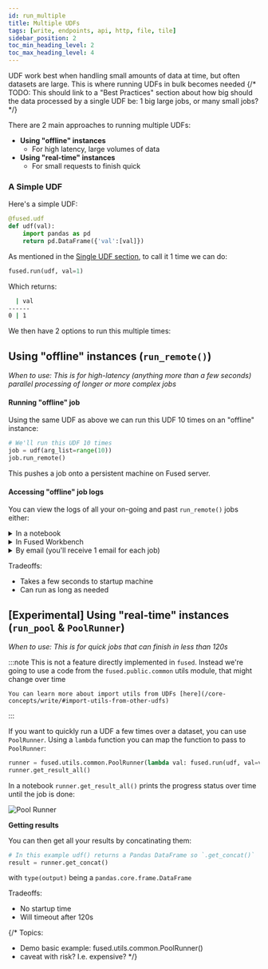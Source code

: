 ```yaml
---
id: run_multiple
title: Multiple UDFs
tags: [write, endpoints, api, http, file, tile]
sidebar_position: 2
toc_min_heading_level: 2
toc_max_heading_level: 4
---
```


UDF work best when handling small amounts of data at time, but often datasets are large. This is where running UDFs in bulk becomes needed
{/* TODO: This should link to a "Best Practices" section about how big should the data processed by a single UDF be: 1 big large jobs, or many small jobs? */}

There are 2 main approaches to running multiple UDFs:
- **Using "offline" instances**
    - For high latency, large volumes of data
- **Using "real-time" instances**
    - For small requests to finish quick

### A Simple UDF

Here's a simple UDF:

```python showLineNumbers
@fused.udf
def udf(val):
    import pandas as pd
    return pd.DataFrame({'val':[val]})
```

As mentioned in the [Single UDF section](/core-concepts/run-udfs/run-single-udfs/), to call it 1 time we can do:

```python showLineNumbers
fused.run(udf, val=1)
```

Which returns:

```bash
  | val
------
0 | 1
```

We then have 2 options to run this multiple times:


## Using "offline" instances (`run_remote()`)

_When to use: This is for high-latency (anything more than a few seconds) parallel processing of longer or more complex jobs_


#### Running "offline" job
Using the same UDF as above we can run this UDF 10 times on an "offline" instance:

```python showLineNumbers
# We'll run this UDF 10 times
job = udf(arg_list=range(10))
job.run_remote()
```

This pushes a job onto a persistent machine on Fused server.

#### Accessing "offline" job logs

You can view the logs of all your on-going and past `run_remote()` jobs either:


<details>
  <summary>In a notebook</summary>

    Running `job.run_remote()` in a notebook gives you a clickable link:

    <div style={{textAlign: 'center'}}>
    <img src={ImgRunRemoteLogs} alt="Dark Vessel Detection workflow" style={{width: 800}} />
    </div>

</details>

<details>
  <summary>In Fused Workbench</summary>

    Under the "Jobs" tab, on the bottom left of Workbench:

    <ReactPlayer className="video__player" playing={false} muted={true} controls height="100%" url="https://fused-magic.s3.us-west-2.amazonaws.com/workbench-walkthrough-videos/docs_rewrite/core-concepts/run-udfs/run-remote-job-logs.mp4" width="100%" />

</details>

<details>
  <summary>By email (you'll receive 1 email for each job)</summary>

    Each job leads to an email summary with logs upon completion:

    <div style={{textAlign: 'center'}}>
    <img src={ImgRunRemoteEmail} alt="Dark Vessel Detection workflow" style={{width: 800}} />
    </div>

</details>


Tradeoffs:
- Takes a few seconds to startup machine
- Can run as long as needed

## [Experimental] Using "real-time" instances (`run_pool` & `PoolRunner`)

_When to use: This is for quick jobs that can finish in less than 120s_

:::note
    This is not a feature directly implemented in `fused`. Instead we're going to use a code from the `fused.public.common` utils module, that might change over time
    
    You can learn more about import utils from UDFs [here](/core-concepts/write/#import-utils-from-other-udfs)
:::

If you want to quickly run a UDF a few times over a dataset, you can use `PoolRunner`. Using a `lambda` function you can map the function to pass to `PoolRunner`:

```python showLineNumbers
runner = fused.utils.common.PoolRunner(lambda val: fused.run(udf, val=val), range(10))
runner.get_result_all()
```

In a notebook `runner.get_result_all()` prints the progress status over time until the job is done:


<div style={{textAlign: 'center'}}>
    <img src={ImgPoolRunner} alt="Pool Runner" style={{width: 600}} />
</div>

**Getting results**

You can then get all your results by concatinating them:

```python showLineNumbers
# In this example udf() returns a Pandas DataFrame so `.get_concat()` 
result = runner.get_concat()
```

with `type(output)` being a `pandas.core.frame.DataFrame`

Tradeoffs:
- No startup time
- Will timeout after 120s

{/* 
Topics:
- Demo basic example: fused.utils.common.PoolRunner()
- caveat with risk? I.e. expensive?
*/}

